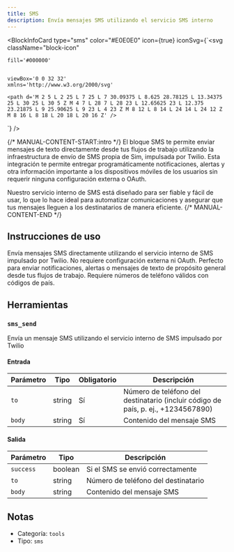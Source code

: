 ```yaml
---
title: SMS
description: Envía mensajes SMS utilizando el servicio SMS interno
---
```



<BlockInfoCard 
  type="sms"
  color="#E0E0E0"
  icon={true}
  iconSvg={`<svg className="block-icon"
    
    fill='#000000'
    
    
    viewBox='0 0 32 32'
    xmlns='http://www.w3.org/2000/svg'
  >
    <path d='M 2 5 L 2 25 L 7 25 L 7 30.09375 L 8.625 28.78125 L 13.34375 25 L 30 25 L 30 5 Z M 4 7 L 28 7 L 28 23 L 12.65625 23 L 12.375 23.21875 L 9 25.90625 L 9 23 L 4 23 Z M 8 12 L 8 14 L 24 14 L 24 12 Z M 8 16 L 8 18 L 20 18 L 20 16 Z' />
  </svg>`}
/>

{/* MANUAL-CONTENT-START:intro */}
El bloque SMS te permite enviar mensajes de texto directamente desde tus flujos de trabajo utilizando la infraestructura de envío de SMS propia de Sim, impulsada por Twilio. Esta integración te permite entregar programáticamente notificaciones, alertas y otra información importante a los dispositivos móviles de los usuarios sin requerir ninguna configuración externa o OAuth.

Nuestro servicio interno de SMS está diseñado para ser fiable y fácil de usar, lo que lo hace ideal para automatizar comunicaciones y asegurar que tus mensajes lleguen a los destinatarios de manera eficiente.
{/* MANUAL-CONTENT-END */}

## Instrucciones de uso

Envía mensajes SMS directamente utilizando el servicio interno de SMS impulsado por Twilio. No requiere configuración externa ni OAuth. Perfecto para enviar notificaciones, alertas o mensajes de texto de propósito general desde tus flujos de trabajo. Requiere números de teléfono válidos con códigos de país.

## Herramientas

### `sms_send`

Envía un mensaje SMS utilizando el servicio interno de SMS impulsado por Twilio

#### Entrada

| Parámetro | Tipo | Obligatorio | Descripción |
| --------- | ---- | ----------- | ----------- |
| `to` | string | Sí | Número de teléfono del destinatario \(incluir código de país, p. ej., +1234567890\) |
| `body` | string | Sí | Contenido del mensaje SMS |

#### Salida

| Parámetro | Tipo | Descripción |
| --------- | ---- | ----------- |
| `success` | boolean | Si el SMS se envió correctamente |
| `to` | string | Número de teléfono del destinatario |
| `body` | string | Contenido del mensaje SMS |

## Notas

- Categoría: `tools`
- Tipo: `sms`
